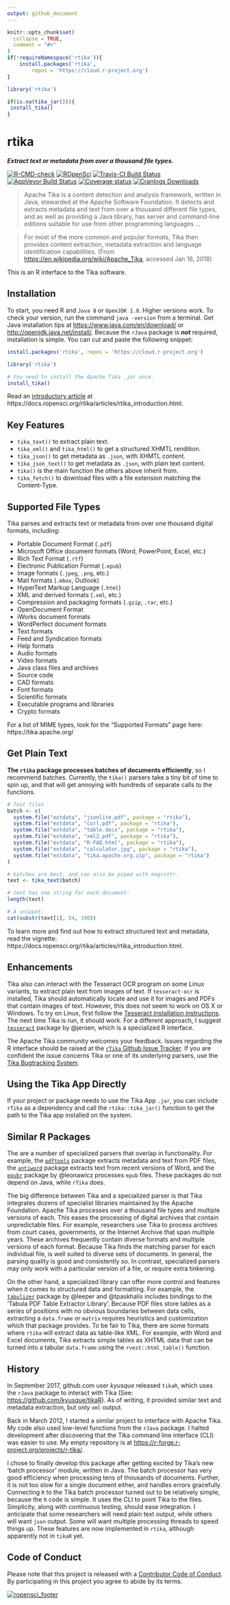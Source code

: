 ```yaml
---
output: github_document
---
```

```r
knitr::opts_chunk$set(
  collapse = TRUE,
  comment = "#>"
)
if(!requireNamespace('rtika')){
    install.packages('rtika', 
        repos = 'https://cloud.r-project.org')
}

library('rtika')

if(is.na(tika_jar())){
 install_tika()
}
```

# rtika
***Extract text or metadata from over a thousand file types.***

[![R-CMD-check](https://github.com/ropensci/rtika/workflows/R-CMD-check/badge.svg)](https://github.com/ropensci/rtika/actions)
[![ROpenSci](https://badges.ropensci.org/191_status.svg)](https://github.com/ropensci/onboarding/issues/191)
[![Travis-CI Build Status](https://travis-ci.com/ropensci/rtika.svg?branch=master)](https://travis-ci.com/ropensci/rtika)
[![AppVeyor Build Status](https://ci.appveyor.com/api/projects/status/github/ropensci/rtika?branch=master&svg=true)](https://ci.appveyor.com/project/goodmansasha/rtika)
[![Coverage status](https://codecov.io/gh/ropensci/rtika/branch/master/graph/badge.svg)](https://codecov.io/github/ropensci/rtika?branch=master)
[![Cranlogs Downloads](https://cranlogs.r-pkg.org/badges/rtika)](https://CRAN.R-project.org/package=rtika)

>Apache Tika is a content detection and analysis framework, written in Java, stewarded at the Apache Software Foundation. It detects and extracts metadata and text from over a thousand different file types, and as well as providing a Java library, has server and command-line editions suitable for use from other programming languages ...

>For most of the more common and popular formats, Tika then provides content extraction, metadata extraction and language identification capabilities. (From <https://en.wikipedia.org/wiki/Apache_Tika>, accessed Jan 18, 2018)

This is an R interface to the Tika software. 

## Installation
To start, you need R and `Java 8` or `OpenJDK 1.8`. Higher versions work. To check your version, run the command `java -version` from a terminal. 
Get Java installation tips at <https://www.java.com/en/download/> or <http://openjdk.java.net/install/>. 
Because the `rJava` package is ***not*** required, installation is simple. You can cut and paste the following snippet:

```r
install.packages('rtika', repos = 'https://cloud.r-project.org')

library('rtika')

# You need to install the Apache Tika .jar once.
install_tika()

```

Read an [introductory article](https://docs.ropensci.org/rtika/articles/rtika_introduction.html) at https://docs.ropensci.org/rtika/articles/rtika_introduction.html.

## Key Features

* `tika_text()` to extract plain text.
* `tika_xml()` and `tika_html()` to get a structured XHMTL rendition.
* `tika_json()` to get metadata as `.json`, with XHMTL content. 
* `tika_json_text()` to get metadata as `.json`, with plain text content.
* `tika()` is the main function the others above inherit from. 
* `tika_fetch()` to download files with a file extension matching the Content-Type.

## Supported File Types

Tika parses and extracts text or metadata from over one thousand digital formats, including:

* Portable Document Format (`.pdf`)
* Microsoft Office document formats (Word, PowerPoint, Excel, etc.)
* Rich Text Format (`.rtf`)
* Electronic Publication Format (`.epub`)
* Image formats (`.jpeg`, `.png`, etc.)
* Mail formats (`.mbox`, Outlook)
* HyperText Markup Language (`.html`)
* XML and derived formats (`.xml`, etc.)
* Compression and packaging formats (`.gzip`, `.rar`, etc.)
* OpenDocument Format
* iWorks document formats
* WordPerfect document formats
* Text formats
* Feed and Syndication formats
* Help formats
* Audio formats
* Video formats
* Java class files and archives
* Source code
* CAD formats
* Font formats
* Scientific formats
* Executable programs and libraries
* Crypto formats


For a list of MIME types, look for the "Supported Formats" page here: https://tika.apache.org/

## Get Plain Text

**The `rtika` package processes batches of documents efficiently**, so I recommend batches. 
Currently, the `tika()` parsers take a tiny bit of time to spin up, and that will get annoying with hundreds of separate calls to the functions.
```r
# Test files
batch <- c(
  system.file("extdata", "jsonlite.pdf", package = "rtika"),
  system.file("extdata", "curl.pdf", package = "rtika"),
  system.file("extdata", "table.docx", package = "rtika"),
  system.file("extdata", "xml2.pdf", package = "rtika"),
  system.file("extdata", "R-FAQ.html", package = "rtika"),
  system.file("extdata", "calculator.jpg", package = "rtika"),
  system.file("extdata", "tika.apache.org.zip", package = "rtika")
)

# batches are best, and can also be piped with magrittr.
text <- tika_text(batch)

# text has one string for each document:
length(text)

# A snippet:
cat(substr(text[1], 54, 190)) 

```

To learn more and find out how to extract structured text and metadata, read the vignette: https://docs.ropensci.org/rtika/articles/rtika_introduction.html.

## Enhancements

Tika also can interact with the Tesseract OCR program on some Linux variants, to extract plain text from images of text. If `tesseract-ocr` is installed, Tika should automatically locate and use it for images and PDFs that contain images of text. However, this does not seem to work on OS X or Windows. To try on Linux, first follow the [Tesseract installation instructions](https://github.com/tesseract-ocr/tesseract/wiki). The next time Tika is run, it should work. For a different approach, I suggest [`tesseract`](https://github.com/ropensci/tesseract) package by @jeroen, which is a specialized R interface.

The Apache Tika community welcomes your feedback. Issues regarding the R interface should be raised at the [`rTika` Github Issue Tracker](https://github.com/ropensci/tesseract). If you are confident the issue concerns Tika or one of its underlying parsers, use the [Tika Bugtracking System](https://issues.apache.org/jira/projects/TIKA/issues). 

## Using the Tika App Directly

If your project or package needs to use the Tika App `.jar`, you can include `rTika` as a dependency and call the `rtika::tika_jar()` function to get the path to the Tika app installed on the system. 


## Similar R Packages

The are a number of specialized parsers that overlap in functionality. For example, the [`pdftools`](https://github.com/ropensci/pdftools) package extracts metadata and text from PDF files, the [`antiword`](https://github.com/ropensci/antiword) package extracts text from recent versions of Word, and the [`epubr`](https://github.com/ropensci/epubr) package by @leonawicz processes `epub` files. These packages do not depend on Java, while `rTika` does. 

The big difference between Tika and a specialized parser is that Tika integrates dozens of specialist libraries maintained by the Apache Foundation.  Apache Tika processes over a thousand file types and multiple versions of each. This eases the processing of digital archives that contain unpredictable files. For example, researchers use Tika to process archives from court cases, governments, or the Internet Archive that span multiple years. These archives frequently contain diverse formats and multiple versions of each format. Because Tika finds the matching parser for each individual file, is well suited to diverse sets of documents. In general, the parsing quality is good and consistently so. In contrast, specialized parsers may only work with a particular version of a file, or require extra tinkering. 

On the other hand, a specialized library can offer more control and features when it comes to structured data and formatting. For example, the [`tabulizer`](https://github.com/ropensci/tabulizer) package by @leeper and @tpaskhalis includes bindings to the 'Tabula PDF Table Extractor Library'. Because PDF files store tables as a series of positions with no obvious boundaries between data cells, extracting a `data.frame` or `matrix` requires heuristics and customization which that package provides. To be fair to Tika, there are some formats where `rtika` will extract data as table-like XML. For example, with Word and Excel documents, Tika extracts simple tables as XHTML data that can be turned into a tabular `data.frame` using the `rvest::html_table()` function. 


## History

In September 2017, github.com user *kyusque* released `tikaR`, which uses the `rJava` package to interact with Tika (See: <https://github.com/kyusque/tikaR>). 
As of writing, it provided similar text and metadata extraction, but only `xml` output. 

Back in March 2012, I started a similar project to interface with Apache Tika.
My code also used low-level functions from the `rJava` package.
I halted development after discovering that the Tika command line interface (CLI) was easier to use.
My empty repository is at <https://r-forge.r-project.org/projects/r-tika/>.

I chose to finally develop this package after getting excited by Tika's new 'batch processor' module, written in Java.
The batch processor has very good efficiency when processing tens of thousands of documents. 
Further, it is not too slow for a single document either, and handles errors gracefully. 
Connecting `R` to the Tika batch processor turned out to be relatively simple, because the `R` code is simple.
It uses the CLI to point Tika to the files. Simplicity, along with continuous testing, should ease integration.
I anticipate that some researchers will need plain text output, while others will want `json` output.
Some will want multiple processing threads to speed things up.
These features are now implemented in `rtika`, although apparently not in `tikaR` yet.


## Code of Conduct
Please note that this project is released with a [Contributor Code of Conduct](https://github.com/ropensci/rtika/blob/master/CONDUCT.md). By participating in this project you agree to abide by its terms.

[![ropensci\_footer](http://ropensci.org/public_images/github_footer.png)](https://ropensci.org)
